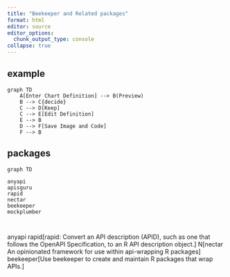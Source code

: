 ```yaml
---
title: "Beekeeper and Related packages"
format: html
editor: source
editor_options: 
  chunk_output_type: console
collapse: true
---
```


::: {.content-visible unless-format="pdf"}

\section{ mermaid }
:::

## example 
```{}
graph TD
    A[Enter Chart Definition] --> B(Preview)
    B --> C{decide}
    C --> D[Keep]
    C --> E[Edit Definition]
    E --> B
    D --> F[Save Image and Code]
    F --> B

```

## packages
```mermaid
graph TD

anyapi
apisguru
rapid
nectar
beekeeper
mockplumber



```

  anyapi
  rapid[rapid: Convert an API description (APID), such as one that follows the OpenAPI Specification, to an R API description object.]
  N[nectar An opinionated framework for use within api-wrapping R packages]
  beekeeper[Use beekeeper to create and maintain R packages that wrap APIs.] 



